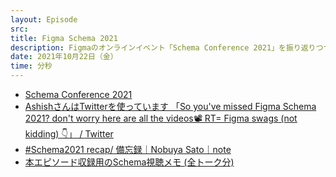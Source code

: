 ```yaml
---
layout: Episode
src: 
title: Figma Schema 2021
description: Figmaのオンラインイベント「Schema Conference 2021」を振り返りつつ、デザインシステムの開発と浸透に必要とされることを話しました。
date: 2021年10月22日（金）
time: 分秒
---
```


- [Schema Conference 2021](https://schema.figma.com/)
- [AshishさんはTwitterを使っています 「So you've missed Figma Schema 2021? don't worry here are all the videos📽️ RT= Figma swags (not kidding) 👇」 / Twitter](https://twitter.com/Ash_uxi/status/1447785092516966407)
- [#Schema2021 recap/ 備忘録｜Nobuya Sato｜note](https://note.com/nobsato/n/n27e2539dbfb8)
- [本エピソード収録用のSchema視聴メモ (全トーク分)](https://dex1t.notion.site/51-Figma-Schema-2021-b80a355409de4b799d618c435b17f9df)
